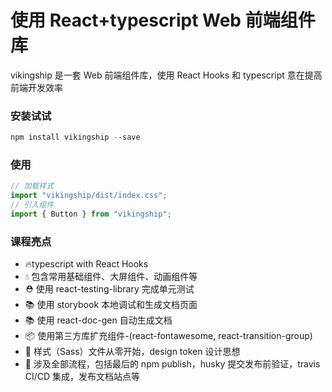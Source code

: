 
<Meta title="Welcome" />

# 使用 React+typescript Web 前端组件库

vikingship 是一套 Web 前端组件库，使用 React Hooks 和 typescript
意在提高前端开发效率

### 安装试试

```javascript
npm install vikingship --save
```

### 使用

```javascript
// 加载样式
import "vikingship/dist/index.css";
// 引入组件
import { Button } from "vikingship";
```

### 课程亮点

- 🔥typescript with React Hooks
- 💧 包含常用基础组件、大屏组件、动画组件等
- ⛑️ 使用 react-testing-library 完成单元测试
- 📚 使用 storybook 本地调试和生成文档页面
- 📚 使用 react-doc-gen 自动生成文档
- 📦 使用第三方库扩充组件-(react-fontawesome, react-transition-group)
- 🌹 样式（Sass）文件从零开始，design token 设计思想
- 🎉 涉及全部流程，包括最后的 npm publish，husky 提交发布前验证，travis CI/CD 集成，发布文档站点等
